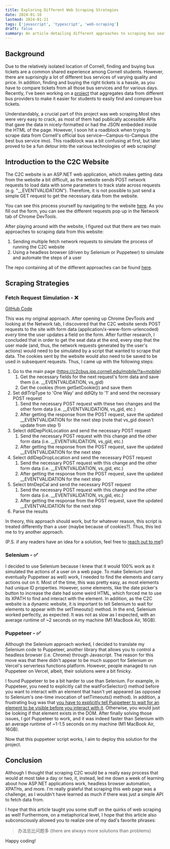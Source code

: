 ```yaml
---
title: Exploring Different Web Scraping Strategies
date: 2024-01-16
lastmod: 2024-01-21
tags: ['javascript', 'typescript', 'web-scraping']
draft: false
summary: An article detailing different approaches to scraping bus seat data from C2C, Cornell's official bus service.
---
```


## Background

Due to the relatively isolated location of Cornell, finding and buying bus tickets are a common shared experience among Cornell 
students. However, there are suprisingly a lot of different bus services of varying quality and price. In addition, finding and 
buying the right tickets is a hassle, as you have to compare tickets from all those bus services and for various days. Recently, 
I've been working on a [project](https://cusoon.vercel.app/) that aggregates data from different bus providers to make it easier
for students to easily find and compare bus tickets. 

Understandably, a crucial part of this project was web scraping.Most sites were very easy to crack, as most of them had publically 
accessible APIs that gave the data in nicely-formatted or had the JSON embedded inside the HTML of the page. However, I soon hit
a roadblock when trying to scrape data from Cornell's official bus service—Campus-to-Campus (the best bus service imo). This 
roadblock was a bit confusing at first, but later proved to be a fun detour into the various technologies of web scraping!

## Introduction to the C2C Website

The C2C website is an ASP.NET web application, which makes getting data from the website a bit difficult, as the website sends
POST network requests to load data with some parameters to track state across requests (e.g. "\_\_EVENTVALIDATION"). 
Therefore, it is not possible to just send a simple GET request to get the necessary data from the website.

You can see this process yourself by navigating to the website [here](https://c2cbus.ipp.cornell.edu/mobile/?a=mobile). As you
fill out the form, you can see the different requests pop up in the Network tab of Chrome DevTools.

After playing around with the website, I figured out that there are two main approaches to scraping data from this website:

1. Sending multiple fetch network requests to simulate the process of running the C2C website
2. Using a headless browser (driven by Selenium or Puppeteer) to simulate and automate the steps of a user

The repo containing all of the different approaches can be found [here](https://github.com/stevenyuser/scraping_c2c_experiments).

## Scraping Strategies

### Fetch Request Simulation - ❌

[GitHub Code](https://github.com/stevenyuser/scraping_c2c_experiments/blob/main/src/index.ts)

This was my original approach. After opening up Chrome DevTools and looking at the Network tab, I discovered that the C2C website
sends POST requests to the site with form data (application/x-www-form-urlencoded) _every_ time the user updates a field on the
form. After further research, I concluded that in order to get the seat data at the end, every step that the user made 
(and, thus, the network requests generated by the user's actions) would need to be simulated by a script that wanted to 
scrape that data. The cookies sent by the website would also need to be saved to be used in subsequent requests. Thus, I came 
up with the following steps:

1. Go to the main page (https://c2cbus.ipp.cornell.edu/mobile/?a=mobile)
   1. Get the necessary fields for the next request's form data and save them (i.e. \_\_EVENTVALIDATION, vs_gid)
   2. Get the cookies (from getSetCookie()) and save them
2. Set ddlTripType to 'One Way' and ddlQty to '1' and send the necessary POST request
   1. Send the necessary POST request with these two changes and the other form data (i.e. \_\_EVENTVALIDATION, vs_gid, etc.)
   2. After getting the response from the POST request, save the updated \_\_EVENTVALIDATION for the next step (note that vs_gid doesn't update from step 1)
3. Select ddlDepPickLocation and send the necessary POST request
   1. Send the necessary POST request with this change and the other form data (i.e. \_\_EVENTVALIDATION, vs_gid, etc.)
   2. After getting the response from the POST request, save the updated \_\_EVENTVALIDATION for the next step
4. Select ddlDepDropLocation and send the necessary POST request
   1. Send the necessary POST request with this change and the other form data (i.e. \_\_EVENTVALIDATION, vs_gid, etc.)
   2. After getting the response from the POST request, save the updated \_\_EVENTVALIDATION for the next step
5. Select btnDepCal and send the necessary POST request
   1. Send the necessary POST request with this change and the other form data (i.e. \_\_EVENTVALIDATION, vs_gid, etc.)
   2. After getting the response from the POST request, save the updated \_\_EVENTVALIDATION for the next step
6. Parse the results

In theory, this approach should work, but for whatever reason, this script is treated differently than a user (maybe because 
of cookies?). Thus, this led me to try another approach. 

(P.S. if any readers have an idea for a solution, feel free to [reach out to me](mailto:stevenyuser@gmail.com)!)

### Selenium - ✅

I decided to use Selenium because I knew that it would 100% work as it simulated the actions of a user on a web page. To make 
Selenium (and eventually Puppeteer as well) work, I needed to find the elements and carry actions out on it. Most of the time,
this was pretty easy, as most elements had unique ID properties. However, some elements, like the date picker's button to 
increase the date had some weird HTML, which forced me to use its XPATH to find and interact with the element. In addition, as 
the C2C website is a dynamic website, it is important to tell Selenium to wait for elements to appear with the setTimeouts() 
method. In the end, Selenium worked perfectly, as expected. It was not as slow as I expected, with an average runtime of 
~2 seconds on my machine (M1 MacBook Air, 16GB).

### Puppeteer - ✅

Although the Selenium approach worked, I decided to translate my Selenium code to Puppeteer, another library that allows you to 
control a headless browser (i.e. Chrome) through Javascript. The reason for this move was that there didn't appear to be much 
support for Selenium on Vercel's serverless functions platform. However, people managed to run Puppeteer on Vercel, albeit, 
their solutions were a bit finicky.

I found Puppeteer to be a bit harder to use than Selenium. For example, in Puppeteer, you need to explicitly call the 
waitForSelector() method before you want to interact with an element that hasn't yet appeared (as opposed to Selenium's one-time
invocation of setTimeouts() method). In addition, a frustrating bug was that [you have to explicitly tell Puppeteer to wait for 
an element to be visible before you interact with it](https://stackoverflow.com/a/55212494). Otherwise, you would just be 
looking if that element exists in the DOM. After finally solving those issues, I got Puppeteer to work, and it was indeed 
faster than Selenium with an average runtime of ~1-1.5 seconds on my machine (M1 MacBook Air, 16GB).

Now that this puppeteer script works, I aim to deploy this solution for the project.

## Conclusion

Although I thought that scraping C2C would be a really easy process that would at most take a day or two, it, instead, led me
down a week of learning about how ASP.NET applications work, headless browser automation, XPATHs, and more. I'm really grateful
that scraping this web page was a challenge, as I wouldn't have learned as much if there was just a simple API to fetch data from.

I hope that this article taught you some stuff on the quirks of web scraping as well! Furthermore, on a metaphorical level, 
I hope that this article also subconsciously allowed you to realize one of my dad's favorite phrases:
> 办法总比问题多 (there are always more solutions than problems)

Happy coding!